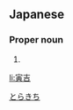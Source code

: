 ==Japanese==
{{ja-kanjitab|寅|吉}}

===Proper noun===
{{ja-pos|proper|とらきち}}

# {{given name|male|lang=ja}}

[[Category:Japanese male given names|とらきち]]

[[li:寅吉]]